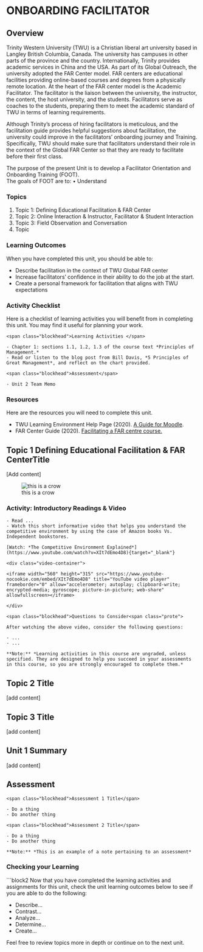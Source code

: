 # ONBOARDING FACILITATOR


## Overview {-}

  
Trinity Western University (TWU) is a Christian liberal art university based in Langley British Columbia, Canada. The university has campuses in other parts of the province and the country. Internationally, Trinity provides academic services in China and the USA. As part of its Global Outreach, the university adopted the FAR Center model.  FAR centers are educational facilities providing online-based courses and degrees from a physically remote location. At the heart of the FAR center model is the Academic Facilitator. The facilitator is the liaison between the university, the instructor, the content, the host university, and the students. Facilitators serve as coaches to the students, preparing them to meet the academic standard of TWU in terms of learning requirements.

Although Trinity's process of hiring facilitators is meticulous, and the facilitation guide provides helpful suggestions about facilitation, the university could improve in the facilitators' onboarding journey and Training. Specifically, TWU should make sure that facilitators understand their role in the context of the Global FAR Center so that they are ready to facilitate before their first class.

The purpose of the present Unit is to develop a Facilitator Orientation and Onboarding Training (FOOT).  
The goals of FOOT are to: 
• Understand 



### Topics {-}

1. Topic 1: Defining Educational Facilitation & FAR Center
1. Topic 2: Online Interaction & Instructor, Facilitator & Student Interaction  
1. Topic 3: Field Observation and Conversation
1. Topic  

### Learning Outcomes {-}

When you have completed this unit, you should be able to:

- Describe facilitation in the context of TWU Global FAR center 
- Increase facilitators' confidence in their ability to do the job at the start.
- Create a personal framework for facilitation that aligns with TWU expectations

### Activity Checklist{-}

Here is a checklist of learning activities you will benefit from in completing this unit. You may find it useful for planning your work.

```block2

<span class="blockhead">Learning Activities </span>

- Chapter 1: sections 1.1, 1.2, 1.3 of the course text *Principles of Management.*  
- Read or listen to the blog post from Bill Davis, *5 Principles of Great Management*, and reflect on the chart provided.  

```

```block2

<span class="blockhead">Assessment</span> 

- Unit 2 Team Memo  

```

### Resources {-}

Here are the resources you will need to complete this unit.

- TWU Learning Environment Help Page (2020). [A Guide for Moodle](https://create.twu.ca/help/moodle){target="_blank"}.  
- FAR Center Guide (2020). [Facilitating a FAR centre course.](https://far.twu.ca/guides/facilitating-a-far-centre-course)  

## Topic 1 Defining Educational Facilitation & FAR CenterTitle

[Add content]

![this is a crow](assets/sample/crow.jpg)

### Activity: Introductory Readings & Video {-}

```block2

- Read ...  
- Watch this short informative video that helps you understand the competitive environment by using the case of Amazon books Vs. Independent bookstores.  

[Watch: *The Competitive Environment Explained*](https://www.youtube.com/watch?v=XIt7dEmo4D8){target="_blank"}

<div class="video-container">

<iframe width="560" height="315" src="https://www.youtube-nocookie.com/embed/XIt7dEmo4D8" title="YouTube video player" frameborder="0" allow="accelerometer; autoplay; clipboard-write; encrypted-media; gyroscope; picture-in-picture; web-share" allowfullscreen></iframe>

</div>

<span class="blockhead">Questions to Consider<span class="prote">

After watching the above video, consider the following questions:

- ...  
- ...  

**Note:** *Learning activities in this course are ungraded, unless specified. They are designed to help you succeed in your assessments in this course, so you are strongly encouraged to complete them.*

```

## Topic 2 Title

[add content]

## Topic 3 Title

[add content]

## Unit 1 Summary {-}

[add content]

## Assessment{-}

```block2

<span class="blockhead">Assessment 1 Title</span>

- Do a thing  
- Do another thing  

<span class="blockhead">Assessment 2 Title</span>

- Do a thing  
- Do another thing  

**Note:** *This is an example of a note pertaining to an assessment*

```

### Checking your Learning{-}

```block2

Now that you have completed the learning activities and assignments for this unit, check the unit learning outcomes below to see if you are able to do the following:

- Describe...  
- Contrast...  
- Analyze...  
- Determine...  
- Create...  

Feel free to review topics more in depth or continue on to the next unit.


[def]: https://create.twu.ca/help/moodle